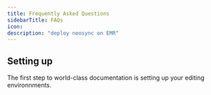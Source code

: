 ```yaml
---
title: Frequently Asked Questions
sidebarTitle: FAQs
icon:
description: "deploy neosync on EMR"
---
```


## Setting up

The first step to world-class documentation is setting up your editing environnments.
